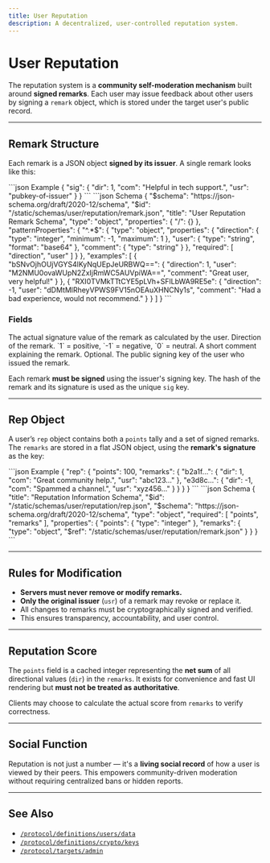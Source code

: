 ```yaml
---
title: User Reputation
description: A decentralized, user-controlled reputation system.
---
```


# User Reputation

The reputation system is a **community self-moderation mechanism** built around **signed remarks**. Each user may issue feedback about other users by signing a `remark` object, which is stored under the target user's public record.

---

## Remark Structure

Each remark is a JSON object **signed by its issuer**. A single remark looks like this:

<CodeGroup>
```json Example
{
    "sig": {
        "dir": 1,
        "com": "Helpful in tech support.",
        "usr": "pubkey-of-issuer"
    }
}
```
```json Schema
{
    "$schema": "https://json-schema.org/draft/2020-12/schema",
    "$id": "/static/schemas/user/reputation/remark.json",
    "title": "User Reputation Remark Schema",
    "type": "object",
    "properties": {
        "/": {}
    },
    "patternProperties": {
        "^.*$": {
            "type": "object",
            "properties": {
                "direction": {
                    "type": "integer",
                    "minimum": -1,
                    "maximum": 1
                },
                "user": {
                    "type": "string",
                    "format": "base64"
                },
                "comment": {
                    "type": "string"
                }
            },
            "required": [
                "direction",
                "user"
            ]
        }
    },
    "examples": [
        {
            "bSNvOjhOUjVGYS4lKyNqUEpJeURBWQ==": {
                "direction": 1,
                "user": "M2NMU0ovaWUpN2ZxIjRmWC5AUVpiWA==",
                "comment": "Great user, very helpful!"
            }
        },
        {
            "RXI0TVMkTTtCYE5pLVh+SFlLbWA9RE5e": {
                "direction": -1,
                "user": "dDMtMlRheyVPWS9FV15nOEAuXHNCNy1s",
                "comment": "Had a bad experience, would not recommend."
            }
        }
    ]
}
```
</CodeGroup>

### Fields

<ParamField body="sig" type="string">
    The actual signature value of the remark as calculated by the user.
</ParamField>

<ParamField body="dir" type="int">
    Direction of the remark. `1` = positive, `-1` = negative, `0` = neutral.
</ParamField>

<ParamField body="com" type="string">
    A short comment explaining the remark. Optional.
</ParamField>

<ParamField body="usr" type="string">
    The public signing key of the user who issued the remark.
</ParamField>

Each remark **must be signed** using the issuer's signing key. The hash of the remark and its signature is used as the unique `sig` key.

---

## Rep Object

A user’s `rep` object contains both a `points` tally and a set of signed remarks. The `remarks` are stored in a flat JSON object, using the **remark's signature** as the key:

<CodeGroup>
```json Example
{
    "rep": {
        "points": 100,
        "remarks": {
            "b2a1f...": {
                "dir": 1,
                "com": "Great community help.",
                "usr": "abc123..."
            },
            "e3d8c...": {
                "dir": -1,
                "com": "Spammed a channel.",
                "usr": "xyz456..."
            }
        }
    }
}
```
```json Schema
{
    "title": "Reputation Information Schema",
    "$id": "/static/schemas/user/reputation/rep.json",
    "$schema": "https://json-schema.org/draft/2020-12/schema",
    "type": "object",
    "required": [
        "points",
        "remarks"
    ],
    "properties": {
        "points": {
            "type": "integer"
        },
        "remarks": {
            "type": "object",
            "$ref": "/static/schemas/user/reputation/remark.json"
        }
    }
}
```
</CodeGroup>

---

## Rules for Modification

- **Servers must never remove or modify remarks.**
- **Only the original issuer** (`usr`) of a remark may revoke or replace it.
- All changes to remarks must be cryptographically signed and verified.
- This ensures transparency, accountability, and user control.

---

## Reputation Score

The `points` field is a cached integer representing the **net sum** of all directional values (`dir`) in the `remarks`. It exists for convenience and fast UI rendering but **must not be treated as authoritative**.

Clients may choose to calculate the actual score from `remarks` to verify correctness.

---

## Social Function

Reputation is not just a number — it's a **living social record** of how a user is viewed by their peers. This empowers community-driven moderation without requiring centralized bans or hidden reports.

---

## See Also

- [`/protocol/definitions/users/data`](/protocol/definitions/users/data.mdx)
- [`/protocol/definitions/crypto/keys`](/protocol/definitions/crypto/keys.mdx)
- [`/protocol/targets/admin`](/protocol/targets/admin/index.mdx)

